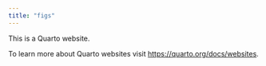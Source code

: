 ```yaml
---
title: "figs"
---
```


This is a Quarto website.

To learn more about Quarto websites visit <https://quarto.org/docs/websites>.
